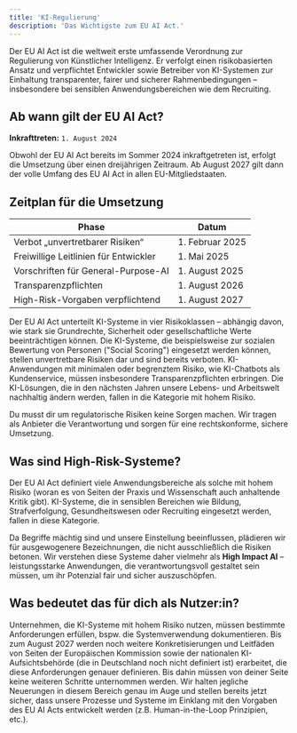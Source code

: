 ```yaml
---
title: 'KI-Regulierung'
description: 'Das Wichtigste zum EU AI Act.'
---
```


Der EU AI Act ist die weltweit erste umfassende Verordnung zur Regulierung von Künstlicher Intelligenz. Er verfolgt einen risikobasierten Ansatz und verpflichtet Entwickler sowie Betreiber von KI-Systemen zur Einhaltung transparenter, fairer und sicherer Rahmenbedingungen – insbesondere bei sensiblen Anwendungsbereichen wie dem Recruiting.

## Ab wann gilt der EU AI Act?

**Inkrafttreten:** `1. August 2024`

Obwohl der EU AI Act bereits im Sommer 2024 inkraftgetreten ist, erfolgt die Umsetzung über einen dreijährigen Zeitraum. Ab 
August 2027 gilt dann der volle Umfang des EU AI Act in allen EU-Mitgliedstaaten. 

## Zeitplan für die Umsetzung

<table class="table-auto w-full text-left border-separate border-spacing-y-4">
  <thead>
    <tr class="text-sm text-gray-700 font-semibold">
      <th class="pr-6">Phase</th>
      <th class="pr-6">Datum</th>
    </tr>
  </thead>
  <tbody>
    <tr>
      <td>Verbot „unvertretbarer Risiken“</td>
      <td>1. Februar 2025</td>
    </tr>
    <tr>
      <td>Freiwillige Leitlinien für Entwickler</td>
      <td>1. Mai 2025</td>
    </tr>
    <tr>
      <td>Vorschriften für General-Purpose-AI</td>
      <td>1. August 2025</td>
    </tr>
    <tr>
      <td>Transparenzpflichten</td>
      <td>1. August 2026</td>
    </tr>
    <tr>
      <td>High-Risk-Vorgaben verpflichtend</td>
      <td>1. August 2027</td>
    </tr>
  </tbody>
</table>

Der EU AI Act unterteilt KI-Systeme in vier Risikoklassen – abhängig davon, wie stark sie Grundrechte, Sicherheit oder 
gesellschaftliche Werte beeinträchtigen können. Die KI-Systeme, die beispielsweise zur sozialen Bewertung von Personen ("Social Scoring")
eingesetzt werden können, stellen unvertretbare Risiken dar und sind bereits verboten. KI-Anwendungen mit minimalen oder begrenztem
Risiko, wie KI-Chatbots als Kundenservice, müssen insbesondere Transparenzpflichten erbringen. Die KI-Lösungen, die in den 
nächsten Jahren unsere Lebens- und Arbeitswelt nachhaltig ändern werden, fallen in die Kategorie mit hohem Risiko.

<Check>Du musst dir um regulatorische Risiken keine Sorgen machen. Wir tragen als Anbieter
 die Verantwortung und sorgen für eine rechtskonforme, sichere Umsetzung.</Check>

## Was sind High-Risk-Systeme? ##

Der EU AI Act definiert viele Anwendungsbereiche als solche mit hohem Risiko (woran es von Seiten der Praxis und Wissenschaft 
auch anhaltende Kritik gibt). KI-Systeme, die in sensiblen Bereichen wie Bildung, Strafverfolgung, 
Gesundheitswesen oder Recruiting eingesetzt werden, fallen in diese Kategorie. 

<Info> Da Begriffe mächtig sind und unsere Einstellung beeinflussen, plädieren wir für 
ausgewogenere Bezeichnungen, die nicht ausschließlich die Risiken betonen. Wir verstehen diese Systeme daher 
vielmehr als <strong>High Impact AI</strong> – leistungsstarke Anwendungen, die verantwortungsvoll gestaltet sein müssen, um ihr
 Potenzial fair und sicher auszuschöpfen. </Info>

## Was bedeutet das für dich als Nutzer:in? ##

Unternehmen, die KI-Systeme mit hohem Risiko nutzen, müssen bestimmte Anforderungen erfüllen, bspw. die Systemverwendung 
dokumentieren. Bis zum August 2027 werden noch weitere Konkretisierungen und Leitfäden von Seiten der Europäischen Kommission 
sowie der nationalen KI-Aufsichtsbehörde (die in Deutschland noch nicht definiert ist) erarbeitet, die diese Anforderungen 
genauer definieren. Bis dahin müssen von deiner Seite keine weiteren Schritte unternommen werden. Wir halten jegliche Neuerungen 
in diesem Bereich genau im Auge und stellen bereits jetzt sicher, dass unsere Prozesse und Systeme im Einklang mit den 
Vorgaben des EU AI Acts entwickelt werden (z.B. Human-in-the-Loop Prinzipien, etc.).

<!-- mod -->